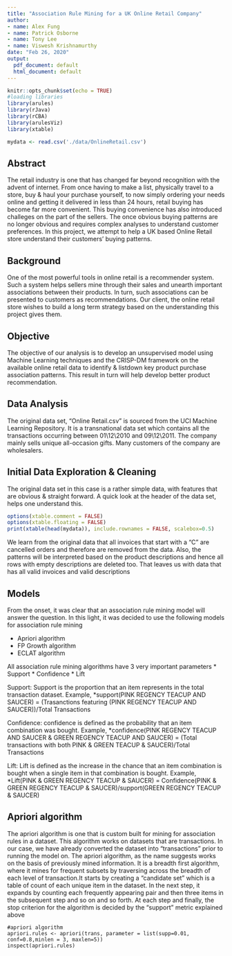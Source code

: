 ```yaml
---
title: "Association Rule Mining for a UK Online Retail Company"
author:
- name: Alex Fung
- name: Patrick Osborne
- name: Tony Lee
- name: Viswesh Krishnamurthy
date: "Feb 26, 2020"
output:
  pdf_document: default
  html_document: default
---
```



```r
knitr::opts_chunk$set(echo = TRUE)
#loading libraries
library(arules)
library(rJava)
library(rCBA)
library(arulesViz)
library(xtable)
```

```r
mydata <- read.csv('./data/OnlineRetail.csv')
```

## Abstract
The retail industry is one that has changed far beyond recognition with the advent of internet. From once having to make a list, physically travel to a store, buy & haul your purchase yourself, to now simply ordering your needs online and getting it delivered in less than 24 hours, retail buying has become far more convenient. This buying convenience has also introduced challeges on the part of the sellers. The once obvious buying patterns are no longer obvious and requires complex analyses to understand customer preferences. In this project, we attempt to help a UK based Online Retail store understand their customers' buying patterns.

## Background
One of the most powerful tools in online retail is a recommender system. Such a system helps sellers mine through their sales and unearth important associations between their products. In turn, such associations can be presented to customers as recommendations. Our client, the online retail store wishes to build a long term strategy based on the understanding this project gives them.

## Objective
The objective of our analysis is to develop an unsupervised model using Machine Learning techniques and the CRISP-DM framework on the available online retail data to identify & listdown key product purchase association patterns. This result in turn will help develop better product recommendation. 

## Data Analysis
The original data set, "Online Retail.csv" is sourced from the UCI Machine Learning Repository. It is a transnational data set which contains all the transactions occurring between 01\12\2010 and 09\12\2011. The company mainly sells unique all-occasion gifts. Many customers of the company are wholesalers. 

## Initial Data Exploration & Cleaning
The original data set in this case is a rather simple data, with features that are obvious & straight forward. A quick look at the header of the data set, helps one understand this. 

```r
options(xtable.comment = FALSE)
options(xtable.floating = FALSE)
print(xtable(head(mydata)), include.rownames = FALSE, scalebox=0.5)
```

\newpage

We learn from the original data that all invoices that start with a "C" are cancelled orders and therefore are removed from the data. Also,  the patterns will be interpreted based on the product descriptions and hence all rows with empty descriptions are deleted too. That leaves us with data that has all valid invoices and valid descriptions

## Models
From the onset, it was clear that an association rule mining model will answer the question. In this light, it was decided to use the following models for association rule mining

* Apriori algorithm
* FP Growth algorithm
* ECLAT algorithm

All association rule mining algorithms have 3 very important parameters
* Support 
* Confidence
* Lift

Support: 
Support is the proportion that an item represents in the total transaction dataset. Example, 
*support(PINK REGENCY TEACUP AND SAUCER) = (Trasanctions featuring (PINK REGENCY TEACUP AND SAUCER))/Total Transactions

Confidence:
confidence is defined as the probability that an item combination was bought. Example, 
*confidence(PINK REGENCY TEACUP AND SAUCER & GREEN REGENCY TEACUP AND SAUCER) = (Total transactions with both PINK & GREEN TEACUP & SAUCER)/Total Transactions

Lift:
Lift is defined as the increase in the chance that an item combination is bought when a single item in that combination is bought. Example, 
*Lift(PINK & GREEN REGENCY TEACUP & SAUCER) = Confidence(PINK & GREEN REGENCY TEACUP & SAUCER)/support(GREEN REGENCY TEACUP & SAUCER)

## Apriori algorithm
The apriori algorithm is one that is custom built for mining for association rules in a dataset. This algorithm works on datasets that are transactions. In our case, we have already converted the dataset into "transactions" prior to running the model on. The apriori algorithm, as the name suggests works on the basis of previously mined information. It is a breadth first algorithm, where it mines for frequent subsets by traversing across the breadth of each level of transaction.It starts by creating a "candidate set" which is a table of count of each unique item in the dataset. In the next step, it expands by counting each frequently appearing pair and then three items in the subsequent step and so on and so forth. At each step and finally, the stop criterion for the algorithm is decided by the "support" metric explained above

```
#apriori algorithm
apriori.rules <- apriori(trans, parameter = list(supp=0.01, conf=0.8,minlen = 3, maxlen=5))
inspect(apriori.rules)
```



